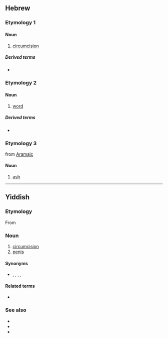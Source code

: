 ==Hebrew==

===Etymology 1===
{{HE root|מול}}
{{he-root|מ|ו|ל}}

====Noun====
{{he-noun|wv=מִילָה|tr=milá|g=f}}

# [[circumcision]]

=====Derived terms=====
* {{l|he|בְּרִית מִילָה|tr=brit mila}}

===Etymology 2===
{{HE root|מלל}}
{{he-root|מ|ל|ל}}

====Noun====
{{he-noun|g=f|dwv=מִלָּה|tr=milá|cons=מילת|consdwv=מִלַּת|pl=מילים|pldwv=מִלִּים|plcons=מילות|plconsdwv=מִלּוֹת|pat=קִטְלָה}}

# [[word]]

=====Derived terms=====
* {{he-l|מילון|dwv=מִלּוֹן}}

===Etymology 3===

from [[Aramaic]] {{he-l|מילה|dwv=מִלָּה/מִלְּתָא}}

====Noun====
{{he-noun|g=f|wv=מֵילָה}}

# [[ash]] {{gloss|tree}}

{{topics|he|Circumcision|Language|Trees}}

----

==Yiddish==

===Etymology===
From {{etyl|he|yi}} {{m|he|מִילָה}}

===Noun===
{{yi-noun|g=f|tr=mile}}

# [[circumcision]]
# [[penis]] {{qualifier|of a Jew}}

====Synonyms====
* {{sense|penis}} {{l|yi|אבֿר|tr=eyver}}, {{l|yi|יונג}}, {{l|yi|בחור|tr=bokher}}, {{l|yi|שמעקל}}, {{l|yi|קליינער|דער קליינער}}

====Related terms====
* {{l|yi|ברית־מילה|tr=bris-mile}}

===See also===
* {{l|yi|מוהל|tr=moyel}}
* {{l|yi|ערל|tr=orel}}
* {{l|yi|ערלה|tr=orle}}